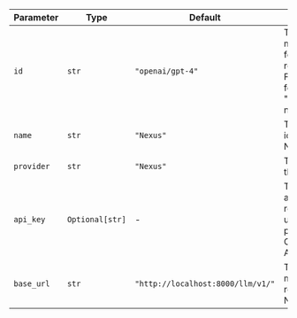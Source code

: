 | Parameter  | Type            | Default                            | Description                                                                                                               |
| ---------- | --------------- | ---------------------------------- | ------------------------------------------------------------------------------------------------------------------------- |
| `id`       | `str`           | `"openai/gpt-4"`                   | The specific model ID used for generating responses. Format typically follows "provider/model-name".                       |
| `name`     | `str`           | `"Nexus"`                          | The name identifier for the Nexus agent.                                                                                 |
| `provider` | `str`           | `"Nexus"`                          | The provider of the model.                                                                                               |
| `api_key`  | `Optional[str]` | -                                  | The API key for authenticating requests to the underlying model provider (e.g., OpenAI, Anthropic).                      |
| `base_url` | `str`           | `"http://localhost:8000/llm/v1/"`  | The base URL for making API requests to the Nexus service.                                                               |